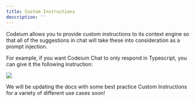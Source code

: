 ```yaml
---
title: Custom Instructions
description: ''
---
```


Codeium allows you to provide custom instructions to its context engine so that all of the suggestions in chat will take these into consideration as a prompt injection.

For example, if you want Codeium Chat to only respond in Typescript, you can give it the following instruction:

<img src="https://exafunction.github.io/public/images/chat/custom-chat-instructions.png"/>

We will be updating the docs with some best practice Custom Instructions for a variety of different use cases soon!

